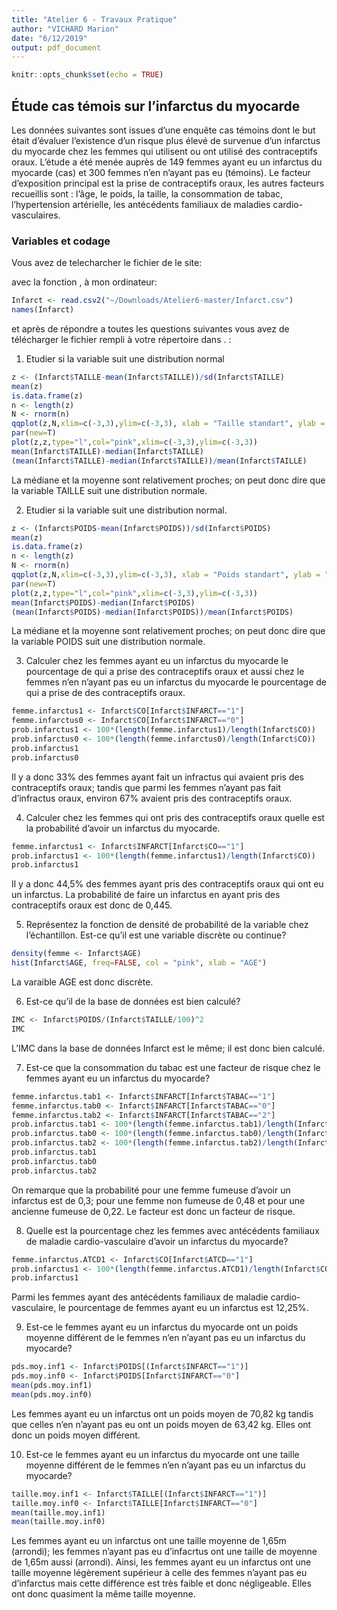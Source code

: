 ```yaml
---
title: "Atelier 6 - Travaux Pratique"
author: "VICHARD Marion"
date: "6/12/2019"
output: pdf_document
---
```


```r
knitr::opts_chunk$set(echo = TRUE)
```

## Étude cas témois sur l'infarctus du myocarde

Les données suivantes sont issues d'une enquête cas témoins dont le but  était d'évaluer l'existence d'un risque plus élevé de survenue d'un infarctus du myocarde chez les femmes qui utilisent ou ont utilisé des contraceptifs oraux. L'étude a  été menée auprès de 149 femmes ayant eu un infarctus du myocarde (cas) et 300 femmes n'en n'ayant pas eu (témoins). Le facteur d’exposition principal est la prise de contraceptifs oraux, les autres facteurs recueillis sont : l'âge, le poids, la taille, la consommation de tabac, l'hypertension artérielle, les antécédents familiaux de maladies cardio-vasculaires.

### Variables et codage

\begin{tabular}{|l|p{5cm}|c|}
\hline
Description & Unite ou Codage & Variable \\
\hline
Infarctus du myocarde & 0 = Témoins; 1 = Cas & \texttt{INFARCT} \\
\hline
Prise de contraceptifs oraux & 0 = Jamais; 1 = Oui & \texttt{CO} \\
\hline
Consommation de tabac & 0 = Non;
1 = Fumeuse actuelle; 2 = Ancienne fumeuse & \texttt{TABAC} \\
\hline
Âge & Années & \texttt{AGE} \\
\hline
Poids & kg & \texttt{POIDS} \\
\hline
Taille & cm  & \texttt{TAILLE} \\
\hline 
Antécédents familiaux de maladie cardio-vasculaire & 0 = Non ; 1 = Oui & \texttt{ATCD} \\
\hline
Hypertension artérielle  &  0 = Non ; 1 = Oui & \texttt{HTA} \\
\hline
\end{tabular}

Vous avez de telecharcher le fichier \texttt{Infarct.csv} de le site:

\url{https://github.com/afalco/Atelier6/}

avec la fonction \texttt{read.csv2()}, à mon ordinateur:

```r
Infarct <- read.csv2("~/Downloads/Atelier6-master/Infarct.csv")
names(Infarct)
```

et après de répondre a toutes les questions suivantes vous avez de télécharger le fichier \texttt{Atelier6.Rmd} rempli à votre répertoire dans \url{https://github.com/}. \textbf{La data limite pour le rentrer est le lundi 23 décembre 2019}:


 1. Etudier si la variable \texttt{TAILLE} suit une distribution normal
 
```r
z <- (Infarct$TAILLE-mean(Infarct$TAILLE))/sd(Infarct$TAILLE)
mean(z)
is.data.frame(z)
n <- length(z)
N <- rnorm(n)
qqplot(z,N,xlim=c(-3,3),ylim=c(-3,3), xlab = "Taille standart", ylab = "N(0,1)")
par(new=T)
plot(z,z,type="l",col="pink",xlim=c(-3,3),ylim=c(-3,3))
mean(Infarct$TAILLE)-median(Infarct$TAILLE)
(mean(Infarct$TAILLE)-median(Infarct$TAILLE))/mean(Infarct$TAILLE)
```

La médiane et la moyenne sont relativement proches; on peut donc dire que la variable TAILLE suit une distribution normale. 


 2. Etudier si la variable \texttt{POIDS} suit une distribution normal.
 
```r
z <- (Infarct$POIDS-mean(Infarct$POIDS))/sd(Infarct$POIDS)
mean(z)
is.data.frame(z)
n <- length(z)
N <- rnorm(n)
qqplot(z,N,xlim=c(-3,3),ylim=c(-3,3), xlab = "Poids standart", ylab = "N(0,1)")
par(new=T)
plot(z,z,type="l",col="pink",xlim=c(-3,3),ylim=c(-3,3))
mean(Infarct$POIDS)-median(Infarct$POIDS)
(mean(Infarct$POIDS)-median(Infarct$POIDS))/mean(Infarct$POIDS)
```

La médiane et la moyenne sont relativement proches; on peut donc dire que la variable POIDS suit une distribution normale. 


 3. Calculer chez les femmes ayant eu un infarctus du myocarde le pourcentage de qui a prise des contraceptifs oraux et aussi chez le femmes n'en n'ayant pas eu un infarctus du myocarde le pourcentage de qui a prise de des contraceptifs oraux. 
 
```r
femme.infarctus1 <- Infarct$CO[Infarct$INFARCT=="1"]
femme.infarctus0 <- Infarct$CO[Infarct$INFARCT=="0"]
prob.infarctus1 <- 100*(length(femme.infarctus1)/length(Infarct$CO))
prob.infarctus0 <- 100*(length(femme.infarctus0)/length(Infarct$CO))
prob.infarctus1
prob.infarctus0
```
 
Il y a donc 33% des femmes ayant fait un infractus qui avaient pris des contraceptifs oraux; tandis que parmi les femmes n'ayant pas fait d'infractus oraux, environ 67% avaient pris des contraceptifs oraux.


 4. Calculer chez les femmes qui ont pris des contraceptifs oraux quelle est la probabilité d'avoir un infarctus du myocarde.

```r
femme.infarctus1 <- Infarct$INFARCT[Infarct$CO=="1"]
prob.infarctus1 <- 100*(length(femme.infarctus1)/length(Infarct$CO))
prob.infarctus1
```
 
Il y a donc 44,5% des femmes ayant pris des contraceptifs oraux qui ont eu un infarctus. La probabilité de faire un infarctus en ayant pris des contraceptifs oraux est donc de 0,445.


 5. Représentez la fonction de densité de probabilité de la variable \texttt{AGE} chez l'échantillon. Est-ce qu'il est une variable discrète ou continue?
 
```r
density(femme <- Infarct$AGE)
hist(Infarct$AGE, freq=FALSE, col = "pink", xlab = "AGE")
```
 
La varaible AGE est donc discrète.


  6. Est-ce qu'il \texttt{IMC} de la base de données \texttt{Infarct} est bien calculé?
 
    
```r
IMC <- Infarct$POIDS/(Infarct$TAILLE/100)^2
IMC
```
 
L'IMC dans la base de données Infarct est  le même; il est donc bien calculé.

 
 7. Est-ce que la consommation du tabac est une facteur de risque chez le femmes ayant eu un infarctus du myocarde?
 

```r
femme.infarctus.tab1 <- Infarct$INFARCT[Infarct$TABAC=="1"]
femme.infarctus.tab0 <- Infarct$INFARCT[Infarct$TABAC=="0"]
femme.infarctus.tab2 <- Infarct$INFARCT[Infarct$TABAC=="2"]
prob.infarctus.tab1 <- 100*(length(femme.infarctus.tab1)/length(Infarct$CO))
prob.infarctus.tab0 <- 100*(length(femme.infarctus.tab0)/length(Infarct$CO))
prob.infarctus.tab2 <- 100*(length(femme.infarctus.tab2)/length(Infarct$CO))
prob.infarctus.tab1
prob.infarctus.tab0
prob.infarctus.tab2
```

On remarque que la probabilité pour une femme fumeuse d'avoir un infarctus est de 0,3; pour une femme non fumeuse de 0,48 et pour une ancienne fumeuse de 0,22. Le facteur est donc un facteur de risque.


  8. Quelle est la pourcentage chez les femmes avec antécédents familiaux de maladie cardio-vasculaire d'avoir un infarctus du myocarde?
  
```r
femme.infarctus.ATCD1 <- Infarct$CO[Infarct$ATCD=="1"]
prob.infarctus1 <- 100*(length(femme.infarctus.ATCD1)/length(Infarct$CO))
prob.infarctus1
```

Parmi les femmes ayant des antécédents familiaux de maladie cardio-vasculaire, le pourcentage de femmes ayant eu un infarctus est 12,25%.


  9. Est-ce le femmes ayant eu un infarctus du myocarde ont un poids moyenne différent de le femmes n'en n'ayant pas eu un infarctus du myocarde?
  
```r
pds.moy.inf1 <- Infarct$POIDS[(Infarct$INFARCT=="1")]
pds.moy.inf0 <- Infarct$POIDS[Infarct$INFARCT=="0"]
mean(pds.moy.inf1)
mean(pds.moy.inf0)
```
  
Les femmes ayant eu un infarctus ont un poids moyen de 70,82 kg tandis que celles n'en n'ayant pas eu ont un poids moyen de 63,42 kg. Elles ont donc un poids moyen différent.
  
  10. Est-ce le femmes ayant eu un infarctus du myocarde ont une taille moyenne différent de le femmes n'en n'ayant pas eu un infarctus du myocarde?

```r
taille.moy.inf1 <- Infarct$TAILLE[(Infarct$INFARCT=="1")]
taille.moy.inf0 <- Infarct$TAILLE[Infarct$INFARCT=="0"]
mean(taille.moy.inf1)
mean(taille.moy.inf0)
```

Les femmes ayant eu un infarctus ont une taille moyenne de 1,65m (arrondi); les femmes n'ayant pas eu d'infacrtus ont une taille de moyenne de 1,65m aussi (arrondi). Ainsi, les femmes ayant eu un infarctus ont une taille moyenne légèrement supérieur à celle des femmes n'ayant pas eu d'infarctus mais cette différence est très faible et donc négligeable. Elles ont donc quasiment la même taille moyenne.
